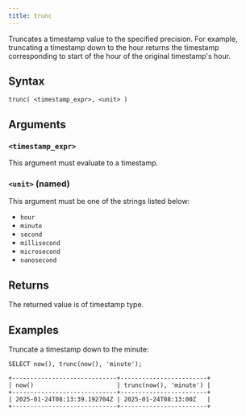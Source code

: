 ```yaml
---
title: trunc
---
```


Truncates a timestamp value to the specified precision. For example, truncating a timestamp down to the hour returns the timestamp corresponding to start of the hour of the original timestamp's hour.

## Syntax

```
trunc( <timestamp_expr>, <unit> )
```

## Arguments

### `<timestamp_expr>`

This argument must evaluate to a timestamp.

### `<unit>` (named)

This argument must be one of the strings listed below:

* `hour`
* `minute`
* `second`
* `millisecond`
* `microsecond`
* `nanosecond`

## Returns

The returned value is of timestamp type.

## Examples

Truncate a timestamp down to the minute:

```scopeql
SELECT now(), trunc(now(), 'minute');
```

```
+-----------------------------+------------------------+
| now()                       | trunc(now(), 'minute') |
+-----------------------------+------------------------+
| 2025-01-24T08:13:39.192704Z | 2025-01-24T08:13:00Z   |
+-----------------------------+------------------------+
```
